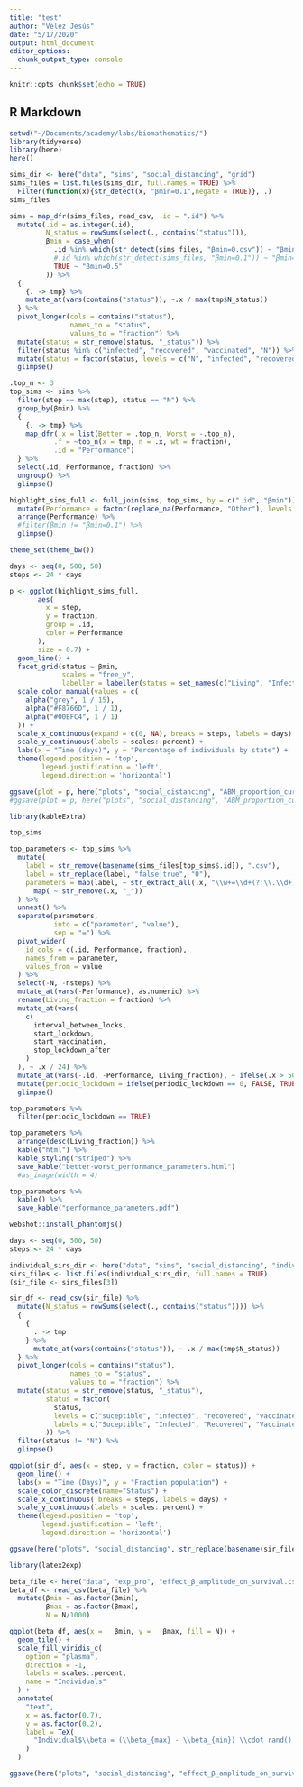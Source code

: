 ```yaml
---
title: "test"
author: "Vélez Jesús"
date: "5/17/2020"
output: html_document
editor_options: 
  chunk_output_type: console
---
```


```r
knitr::opts_chunk$set(echo = TRUE)
```

## R Markdown

```r
setwd("~/Documents/academy/labs/biomathematics/")
library(tidyverse)
library(here)
here()
```
```r
sims_dir <- here("data", "sims", "social_distancing", "grid")
sims_files = list.files(sims_dir, full.names = TRUE) %>%
  Filter(function(x){str_detect(x, "βmin=0.1",negate = TRUE)}, .)
sims_files
```

```r
sims = map_dfr(sims_files, read_csv, .id = ".id") %>%
  mutate(.id = as.integer(.id),
         N_status = rowSums(select(., contains("status"))),
         βmin = case_when(
           .id %in% which(str_detect(sims_files, "βmin=0.csv")) ~ "βmin=0.0",
           #.id %in% which(str_detect(sims_files, "βmin=0.1")) ~ "βmin=0.1",
           TRUE ~ "βmin=0.5"
         )) %>%
  {
    {. -> tmp} %>%
    mutate_at(vars(contains("status")), ~.x / max(tmp$N_status))
  } %>%
  pivot_longer(cols = contains("status"),
               names_to = "status",
               values_to = "fraction") %>%
  mutate(status = str_remove(status, "_status")) %>%
  filter(status %in% c("infected", "recovered", "vaccinated", "N")) %>%
  mutate(status = factor(status, levels = c("N", "infected", "recovered", "vaccinated"))) %>%
  glimpse()
```

```r
.top_n <- 3
top_sims <- sims %>%
  filter(step == max(step), status == "N") %>%
  group_by(βmin) %>%
  {
    {. -> tmp} %>%
    map_dfr(.x = list(Better = .top_n, Worst = -.top_n),
           .f = ~top_n(x = tmp, n = .x, wt = fraction),
           .id = "Performance")
  } %>%
  select(.id, Performance, fraction) %>%
  ungroup() %>%
  glimpse()
```

```r
highlight_sims_full <- full_join(sims, top_sims, by = c(".id", "βmin")) %>%
  mutate(Performance = factor(replace_na(Performance, "Other"), levels = c("Other", "Worst", "Better"))) %>%
  arrange(Performance) %>%
  #filter(βmin != "βmin=0.1") %>%
  glimpse()
```

```r
theme_set(theme_bw())
```

```r
days <- seq(0, 500, 50)
steps <- 24 * days

p <- ggplot(highlight_sims_full,
       aes(
         x = step,
         y = fraction,
         group = .id,
         color = Performance
       ),
       size = 0.7) +
  geom_line() +
  facet_grid(status ~ βmin,
             scales = "free_y",
             labeller = labeller(status = set_names(c("Living", "Infected", "Recovered", "Vaccinated"), c("N", "infected", "recovered", "vaccinated")))) +
  scale_color_manual(values = c(
    alpha("grey", 1 / 15),
    alpha("#F8766D", 1 / 1),
    alpha("#00BFC4", 1 / 1)
  )) +
  scale_x_continuous(expand = c(0, NA), breaks = steps, labels = days) +
  scale_y_continuous(labels = scales::percent) +
  labs(x = "Time (days)", y = "Percentage of individuals by state") +
  theme(legend.position = 'top', 
        legend.justification = 'left',
        legend.direction = 'horizontal') 

ggsave(plot = p, here("plots", "social_distancing", "ABM_proportion_curves_betas.jpg"))
#ggsave(plot = p, here("plots", "social_distancing", "ABM_proportion_curves_1.pdf"))
```

```r
library(kableExtra)

top_sims

top_parameters <- top_sims %>%
  mutate(
    label = str_remove(basename(sims_files[top_sims$.id]), ".csv"),
    label = str_replace(label, "false|true", "0"),
    parameters = map(label, ~ str_extract_all(.x, "\\w+=\\d+(?:\\.\\d+)?")[[1]]) %>%
      map( ~ str_remove(.x, "_"))
  ) %>%
  unnest() %>%
  separate(parameters,
           into = c("parameter", "value"),
           sep = "=") %>%
  pivot_wider(
    id_cols = c(.id, Performance, fraction),
    names_from = parameter,
    values_from = value
  ) %>%
  select(-N, -nsteps) %>%
  mutate_at(vars(-Performance), as.numeric) %>%
  rename(Living_fraction = fraction) %>%
  mutate_at(vars(
    c(
      interval_between_locks,
      start_lockdown,
      start_vaccination,
      stop_lockdown_after
    )
  ), ~ .x / 24) %>%
  mutate_at(vars(-.id, -Performance, Living_fraction), ~ ifelse(.x > 500, Inf, .x)) %>%
  mutate(periodic_lockdown = ifelse(periodic_lockdown == 0, FALSE, TRUE)) %>%
  glimpse()

top_parameters %>%
  filter(periodic_lockdown == TRUE)

top_parameters %>%
  arrange(desc(Living_fraction)) %>%
  kable("html") %>%
  kable_styling("striped") %>%
  save_kable("better-worst_performance_parameters.html")
  #as_image(width = 4)

top_parameters %>%
  kable() %>%
  save_kable("performance_parameters.pdf")

webshot::install_phantomjs()
```


```r
days <- seq(0, 500, 50)
steps <- 24 * days

individual_sirs_dir <- here("data", "sims", "social_distancing", "individual")
sirs_files <- list.files(individual_sirs_dir, full.names = TRUE)
(sir_file <- sirs_files[3])

sir_df <- read_csv(sir_file) %>%
  mutate(N_status = rowSums(select(., contains("status")))) %>%
  {
    {
      . -> tmp
    } %>%
      mutate_at(vars(contains("status")), ~ .x / max(tmp$N_status))
  } %>%
  pivot_longer(cols = contains("status"),
               names_to = "status",
               values_to = "fraction") %>%
  mutate(status = str_remove(status, "_status"),
         status = factor(
           status,
           levels = c("suceptible", "infected", "recovered", "vaccinated"),
           labels = c("Suceptible", "Infected", "Recovered", "Vaccinated")
         )) %>%
  filter(status != "N") %>%
  glimpse()

ggplot(sir_df, aes(x = step, y = fraction, color = status)) +
  geom_line() +
  labs(x = "Time (Days)", y = "Fraction population") +
  scale_color_discrete(name="Status") +
  scale_x_continuous( breaks = steps, labels = days) +
  scale_y_continuous(labels = scales::percent) +
  theme(legend.position = 'top', 
        legend.justification = 'left',
        legend.direction = 'horizontal')

ggsave(here("plots", "social_distancing", str_replace(basename(sir_file), "csv", "png")))
```


```r
library(latex2exp)

beta_file <- here("data", "exp_pro", "effect_β_amplitude_on_survival.csv")
beta_df <- read_csv(beta_file) %>%
  mutate(βmin = as.factor(βmin),
         βmax = as.factor(βmax),
         N = N/1000)

ggplot(beta_df, aes(x =   βmin, y =   βmax, fill = N)) +
  geom_tile() +
  scale_fill_viridis_c(
    option = "plasma",
    direction = -1,
    labels = scales::percent,
    name = "Individuals"
  ) +
  annotate(
    "text",
    x = as.factor(0.7),
    y = as.factor(0.2),
    label = TeX(
      "Individual$\\beta = (\\beta_{max} - \\beta_{min}) \\cdot rand() + \\beta_{min}$"
    )
  )

ggsave(here("plots", "social_distancing", "effect_β_amplitude_on_survival.png"))
```

